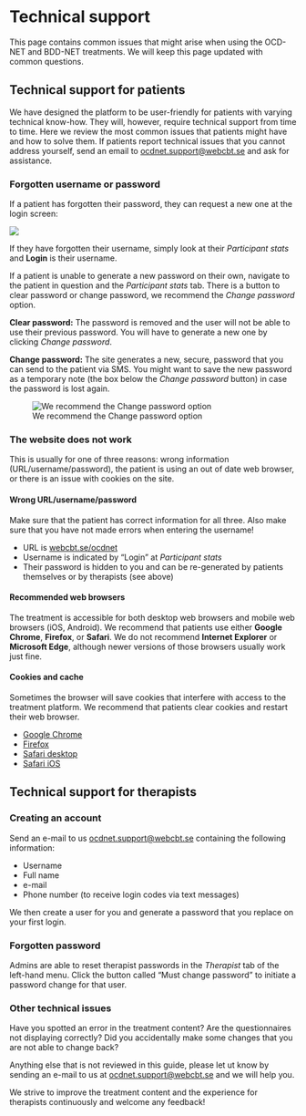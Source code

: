 # Technical support

This page contains common issues that might arise when using the OCD-NET and BDD-NET treatments. We will keep this page updated with common questions.

## Technical support for patients

We have designed the platform to be user-friendly for patients with varying technical know-how. They will, however, require technical support from time to time. Here we review the most common issues that patients might have and how to solve them. If patients report technical issues that you cannot address yourself, send an email to <ocdnet.support@webcbt.se> and ask for assistance.

### Forgotten username or password

If a patient has forgotten their password, they can request a new one at the login screen:

![](images/patient-lost-password.png)

If they have forgotten their username, simply look at their *Participant stats* and **Login** is their username.

If a patient is unable to generate a new password on their own, navigate to the patient in question and the *Participant stats* tab. There is a button to clear password or change password, we recommend the *Change password* option.

**Clear password:** The password is removed and the user will not be able to use their previous password. You will have to generate a new one by clicking *Change password*.

**Change password:** The site generates a new, secure, password that you can send to the patient via SMS. You might want to save the new password as a temporary note (the box below the *Change password* button) in case the password is lost again.

![We recommend the Change password option](images/change-password.png)

### The website does not work

This is usually for one of three reasons: wrong information (URL/username/password), the patient is using an out of date web browser, or there is an issue with cookies on the site.

#### Wrong URL/username/password

Make sure that the patient has correct information for all three. Also make sure that you have not made errors when entering the username!

- URL is [webcbt.se/ocdnet](webcbt.se/ocdnet)
- Username is indicated by "Login" at *Participant stats*
- Their password is hidden to you and can be re-generated by patients themselves or by therapists (see above)

#### Recommended web browsers

The treatment is accessible for both desktop web browsers and mobile web browsers (iOS, Android). We recommend that patients use either **Google Chrome**, **Firefox**, or **Safari**. We do not recommend **Internet Explorer** or **Microsoft Edge**, although newer versions of those browsers usually work just fine.

#### Cookies and cache

Sometimes the browser will save cookies that interfere with access to the treatment platform. We recommend that patients clear cookies and restart their web browser.

- [Google Chrome](https://support.google.com/chrome/answer/95647?co=GENIE.Platform%3DDesktop&hl=en)
- [Firefox](https://support.mozilla.org/en-US/kb/delete-cookies-remove-info-websites-stored)
- [Safari desktop](https://support.apple.com/kb/ph21411?locale=en_US)
- [Safari iOS](https://support.apple.com/en-gb/HT201265)

## Technical support for therapists

### Creating an account

Send an e-mail to us <ocdnet.support@webcbt.se> containing the following information:

* Username
* Full name
* e-mail
* Phone number (to receive login codes via text messages)

We then create a user for you and generate a password that you replace on your first login.

### Forgotten password

Admins are able to reset therapist passwords in the *Therapist* tab of the left-hand menu. Click the button called "Must change password" to initiate a password change for that user.

### Other technical issues

Have you spotted an error in the treatment content? Are the questionnaires not displaying correctly? Did you accidentally make some changes that you are not able to change back? 

Anything else that is not reviewed in this guide, please let ut know by sending an e-mail to us at <ocdnet.support@webcbt.se> and we will help you.

We strive to improve the treatment content and the experience for therapists continuously and welcome any feedback!
